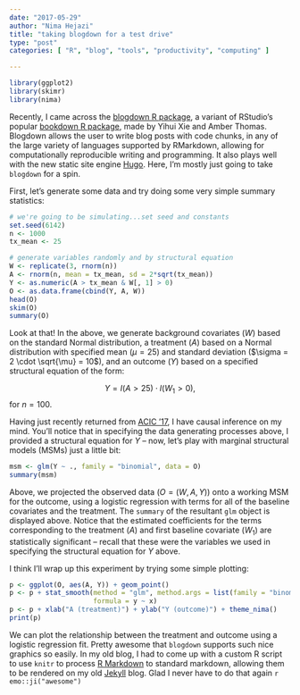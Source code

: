 ```yaml
---
date: "2017-05-29"
author: "Nima Hejazi"
title: "taking blogdown for a test drive"
type: "post"
categories: [ "R", "blog", "tools", "productivity", "computing" ]

---
```


```r
library(ggplot2)
library(skimr)
library(nima)
```

Recently, I came across the [blogdown R
package](https://bookdown.org/yihui/blogdown/), a variant of RStudio's popular
[bookdown R package](https://bookdown.org/yihui/bookdown/), made by Yihui Xie
and Amber Thomas. Blogdown allows the user to write blog posts with code chunks,
in any of the large variety of languages supported by RMarkdown, allowing for
computationally reproducible writing and programming. It also plays well with
the new static site engine [Hugo](https://gohugo.io/). Here, I'm mostly just
going to take `blogdown` for a spin.

First, let's generate some data and try doing some very simple summary
statistics:


```r
# we're going to be simulating...set seed and constants
set.seed(6142)
n <- 1000
tx_mean <- 25

# generate variables randomly and by structural equation
W <- replicate(3, rnorm(n))
A <- rnorm(n, mean = tx_mean, sd = 2*sqrt(tx_mean))
Y <- as.numeric(A > tx_mean & W[, 1] > 0)
O <- as.data.frame(cbind(Y, A, W))
head(O)
skim(O)
summary(O)
```

Look at that! In the above, we generate background covariates ($W$) based on the
standard Normal distribution, a treatment ($A$) based on a Normal distribution
with specified mean ($\mu = 25$) and standard deviation
($\sigma = 2 \cdot \sqrt{\mu} = 10$), and an outcome ($Y$) based on a specified
structural equation of the form:

$$Y = I(A > 25) \cdot I(W_1 > 0),$$ for $n = 100$.

Having just recently returned from [ACIC '17](http://causal.unc.edu/acic2017/),
I have causal inference on my mind. You'll notice that in specifying the data
generating processes above, I provided a structural equation for $Y$ -- now,
let's play with marginal structural models (MSMs) just a little bit:

```r
msm <- glm(Y ~ ., family = "binomial", data = O)
summary(msm)
```

Above, we projected the observed data ($O = (W, A, Y)$) onto a working MSM for
the outcome, using a logistic regression with terms for all of the baseline
covariates and the treatment. The `summary` of the resultant `glm` object is
displayed above. Notice that the estimated coefficients for the terms
corresponding to the treatment ($A$) and first baseline covariate ($W_1$) are
statistically significant -- recall that these were the variables we used in
specifying the structural equation for $Y$ above.

I think I'll wrap up this experiment by trying some simple plotting:

```r
p <- ggplot(O, aes(A, Y)) + geom_point()
p <- p + stat_smooth(method = "glm", method.args = list(family = "binomial"),
                     formula = y ~ x)
p <- p + xlab("A (treatment)") + ylab("Y (outcome)") + theme_nima()
print(p)
```

We can plot the relationship between the treatment and outcome using a logistic
regression fit. Pretty awesome that `blogdown` supports such nice graphics so
easily. In my old blog, I had to come up with a custom R script to use `knitr`
to process [R Markdown](http://rmarkdown.rstudio.com/) to standard markdown,
allowing them to be rendered on my old [Jekyll](https://jekyllrb.com/) blog.
Glad I never have to do that again `r emo::ji("awesome")`
